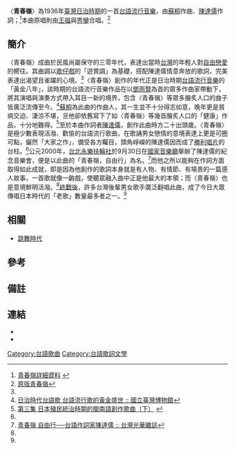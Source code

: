{{Infobox song
| name       = 青春嶺
| type       = 
| artist     = [[王福|王福]]、[[秀鑾|秀鑾]]
| album      = 
| A-side     = 
| recorded   = 
| released   = [[勝利唱片|勝利唱片]]<ref name="台灣歌謠史略">{{Cite web |url=http://www.gec.ttu.edu.tw/lilinqiu/images/article/01.pdf |title=臺語歌謠史略─兼談日治時代流行歌 |accessdate=2014-10-19 |archive-date=2014-10-19 |archive-url=https://web.archive.org/web/20141019062237/http://www.gec.ttu.edu.tw/lilinqiu/images/article/01.pdf |dead-url=yes }}</ref>
| published  = {{Start date|1939||}}
| genre      = [[台語流行音樂|台語流行音樂]]
| language   = [[台語|台語]]
| length     = 約3分鐘
| lyricist   = [[陳達儒|陳達儒]]
| composer   = [[蘇桐|蘇桐]]
| arranger   = 
| label      = 
| producer   = 
| tracks     = 
| misc       = 
}}
{{Infobox Hokkien name
| title      = 青春嶺
| hanji      = 青春嶺
| poj        = Chheng-chhun Niá
| sinbhundzi = 
| hanlo      = 
| tl         = Tshing-tshun Niá
| bp         = Cīngcūn Niǎ
| hongim     = 
| hokkienipa = 
| lm         = 
| image      = 
| image_size = 
| caption    = 
}}
〈'''青春嶺'''〉為1936年[[臺灣日治時期|臺灣日治時期]]的一首[[台語流行音樂|台語流行音樂]]，由[[蘇桐|蘇桐]]作曲、[[陳達儒|陳達儒]]作詞；<ref name="詳細資料">[http://www.taiwan123.com.tw/musicdata/search_d.asp?id=24 青春嶺詳細資料] {{webarchive|url=https://web.archive.org/web/20141023031028/http://www.taiwan123.com.tw/musicdata/search_d.asp?id=24 |date=2014-10-23 }}</ref>本曲原唱則由[[王福|王福]]與[[秀鑾|秀鑾]]合唱。<ref name="原版">[https://www.youtube.com/watch?v=jDJx7EZ2dnQ 原版青春嶺]</ref>

== 簡介 ==
〈青春嶺〉成曲於民風尚屬保守的三零年代，表達出當時[[台灣|台灣]]的年輕人對[[自由戀愛|自由戀愛]]的嚮往。其曲調以[[歌仔戲|歌仔戲]]的「遊賞調」為基礎，搭配陳達儒情意奔放的歌詞，完美表達出渴望且雀躍的心境。<ref name="詳細資料"></ref>〈青春嶺〉創作的年代正是日治時期[[台語流行音樂|台語流行音樂]]的「黃金八年」{{efn|此處的「黃金八年」係指1932至1940年間，台語流行音樂的創作潮、全盛期。該時期由〈[[桃花泣血記|桃花泣血記]]〉一曲開始帶動，並以[[鄧雨賢|鄧雨賢]]的〈[[雨夜花|雨夜花]]〉、〈[[望春風|望春風]]〉及〈[[月夜愁|月夜愁]]〉等曲為代表。}}，該時期的台語流行音樂作品在以[[鄧雨賢|鄧雨賢]]為首的眾多作曲家帶動下，將其演唱與演奏方式帶入耳目一新的境界，包含〈青春嶺〉等眾多膾炙人口的曲子皆廣泛流傳至今。<ref>[http://www.nmth.gov.tw/Portals/0/epaper/epaper101015/coverstory03.html 日治時代台語歌 台語流行歌的黃金盛世 :: 國立臺灣博物館]{{dead link|date=2018年5月 |bot=InternetArchiveBot |fix-attempted=yes }}</ref>[[蘇桐|蘇桐]]為此曲的作曲人，其一生並不十分得志如意，晚年更是貧病交迫、淒涼不堪，旦他卻依舊寫下了如〈青春嶺〉等幾首膾炙人口的「健康」作品，十分地難得。<ref>[http://www.hellotw.com/zt1/ztfl/ypzt/minmusic/200708/t20070802_275387.htm 第三集 日本殖民統治時期的閩南語創作歌曲（下）] {{webarchive|url=https://web.archive.org/web/20141018162329/http://www.hellotw.com/zt1/ztfl/ypzt/minmusic/200708/t20070802_275387.htm |date=2014-10-18 }}</ref>至於本曲作詞者[[陳達儒|陳達儒]]，創作此曲時方二十出頭歲。〈青春嶺〉是極少數表現活潑、歡愉的台語流行歌曲，在歌誦男女戀情的意境表達上更是可圈可點，儼然「大家之作」，備受各方矚目，頭角崢嶸的陳達儒因而成了[[勝利唱片|勝利唱片]]的台柱。<ref name="台灣歌謠史略"></ref>公元2000年，[[台北永樂扶輪社|台北永樂扶輪社]]於9月30日在[[國家音樂廳|國家音樂廳]]舉辦了陳達儒的紀念音樂會，便是以此曲的「青春嶺，自由行」為名。<ref name="台灣光華">[http://www.taiwan-panorama.com/tw/show_issue.php?id=201099909100c.txt&table=0&h1=5peP576k5paH5YyW&h2=6Zap5Y2X 青春嶺 自由行──台語作詞家陳達儒 :: 台灣光華雜誌]</ref>而他之所以能夠在作詞方面取得如此成就，即是因為他創作的歌詞本身就是有人物、有情節、有場景的一篇感人故事，一首歌就像一齣戲，使聽眾融入曲中正是他最大的本領；而〈青春嶺〉也是意境鮮明活潑。<ref name="台灣光華"></ref>[[台灣戰後時期|終戰後]]，許多台灣後輩男女歌手廣泛翻唱此曲{{efn|〈青春嶺〉的著名男女翻唱者有：[[鳳飛飛|鳳飛飛]]、[[阿吉仔|阿吉仔]]、[[林慧萍|林慧萍]]、[[胡美紅|胡美紅]]、[[方瑞娥|方瑞娥]]等人。另外，於各式台灣節目中亦可經常聽聞此曲。}}，成了今日大眾傳唱日本時代的「老歌」數量最多者之一。<ref name="台灣歌謠史略"></ref>

== 相關 ==
* [[跳舞時代|跳舞時代]]

== 參考 ==
{{reflist|2}}

== 備註 ==
{{notelist|iger=}}
== 連結 ==
* {{YouTube|jDJx7EZ2dnQ|王福及秀鑾合唱原始版的青春嶺}}
* {{YouTube|rACiyu2iaEk|鳳飛飛翻唱版本的青春嶺}}
{{台語流行音樂}}
[[Category:台語歌曲|Category:台語歌曲]]
[[Category:台語歌詞文學|Category:台語歌詞文學]]